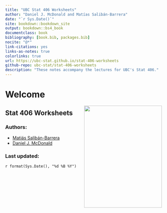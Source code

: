 ```yaml
--- 
title: "UBC Stat 406 Worksheets"
author: "Daniel J. McDonald and Matías Salibán-Barrera"
date: "`r Sys.Date()`"
site: bookdown::bookdown_site
output: bookdown::bs4_book
documentclass: book
bibliography: [book.bib, packages.bib]
nocite: "@*"
link-citations: yes
links-as-notes: true
colorlinks: true
url: https://ubc-stat.github.io/stat-406-worksheets
github-repo: ubc-stat/stat-406-worksheets
description: "These notes accompany the lectures for UBC's Stat 406."
---
```



# Welcome {-}

<img src="images/cover.png" width="250" height="328" align="right" alt="" class="cover" /> 

## Stat 406 Worksheets {-}

### Authors: {-}

* [Matiás Salibán-Barrera](https://www.stat.ubc.ca/users/matias-salibian-barrera) 
* [Daniel J. McDonald](https://dajmcdon.github.io/)

### Last updated: {-}
`r format(Sys.Date(), "%d %B %Y")`

